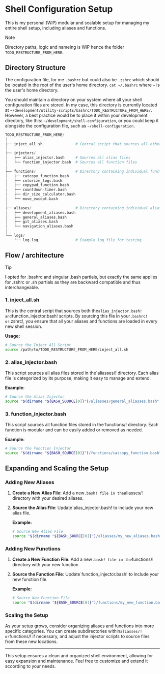 # Shell Configuration Setup

This is my personal (WiP) modular and scalable setup for managing my entire shell setup, including aliases and functions.

> [!NOTE]
> Directory paths, logic and nameing is WiP hence the folder `TODO_RESTRUCTURE_FROM_HERE`.

## Directory Structure

The configuration file, for me `.bashrc` but could also be `.zshrc` which should be located in the root of the user's home directory. `cat ~/.bashrc` where `~` is the user's home directory.

You should maintain a directory on your system where all your shell configuration files are stored. In my case, this directory is currently located at `~/development/utility-scripts/bashrc/TODO_RESTRUCTURE_FROM_HERE/`. However, a best practice would be to place it within your development directory, like this: `~/development/shell-configuration`, or you could keep it alongside the configuration file, such as `~/shell-configuration`.


```python
TODO_RESTRUCTURE_FROM_HERE/
│
├── inject_all.sh               # Central script that sources all other injectors
│
├── injectors/
│   ├── alias_injector.bash     # Sources all alias files
│   └── function_injector.bash  # Sources all function files
│
├── functions/                  # Directory containing individual function scripts
│   ├── catcopy_function.bash
│   ├── colorize_logs.bash
│   ├── copypwd_function.bash
│   ├── countdown-timer.bash
│   ├── dir_size_calculator.bash
│   └── move_except.bash
│
├── aliases/                    # Directory containing individual alias scripts
│   ├── development_aliases.bash
│   ├── general_aliases.bash
│   ├── git_aliases.bash
│   └── navigation_aliases.bash
│
└── logs/
    └── log.log                 # Example log file for testing
```

## Flow / architecture

> [!TIP]
> I opted for .bashrc and singular .bash partials, but exactly the same applies for .zshrc or .sh partials as they are backward compatible and thus interchangeable.

### 1. **inject_all.sh**

This is the central script that sources both the`alias_injector.bash! and`function_injector.bash! scripts. By sourcing this file in your`.bashrc! or`.zshrc!, you ensure that all your aliases and functions are loaded in every new shell session.

**Usage:**

```bash
# Source the Inject All Script
source /path/to/TODO_RESTRUCTURE_FROM_HERE/inject_all.sh
```

### 2. **alias_injector.bash**

This script sources all alias files stored in the`aliasses/! directory. Each alias file is categorized by its purpose, making it easy to manage and extend.

**Example:**

```bash
# Source the Alias Injector
source "$(dirname "${BASH_SOURCE[0]}")/aliasses/general_aliasses.bash"
```

### 3. **function_injector.bash**

This script sources all function files stored in the`functions/! directory. Each function is modular and can be easily added or removed as needed.

**Example:**

```bash
# Source the Function Injector
source "$(dirname "${BASH_SOURCE[0]}")/functions/catcopy_function.bash"
```

## Expanding and Scaling the Setup

### Adding New Aliases

1. **Create a New Alias File**: Add a new`.bash! file in the`aliasses/! directory with your desired aliases.
2. **Source the Alias File**: Update`alias_injector.bash! to include your new alias file.

   **Example:**

   ```bash
   # Source New Alias File
   source "$(dirname "${BASH_SOURCE[0]}")/aliasses/my_new_aliases.bash"
   ```

### Adding New Functions

1. **Create a New Function File**: Add a new`.bash! file in the`functions/! directory with your new function.
2. **Source the Function File**: Update`function_injector.bash! to include your new function file.

   **Example:**

   ```bash
   # Source New Function File
   source "$(dirname "${BASH_SOURCE[0]}")/functions/my_new_function.bash"
   ```

### Scaling the Setup

As your setup grows, consider organizing aliases and functions into more specific categories. You can create subdirectories within`aliasses/! or`functions/! if necessary, and adjust the injector scripts to source files from these new locations.

---

This setup ensures a clean and organized shell environment, allowing for easy expansion and maintenance. Feel free to customize and extend it according to your needs.
